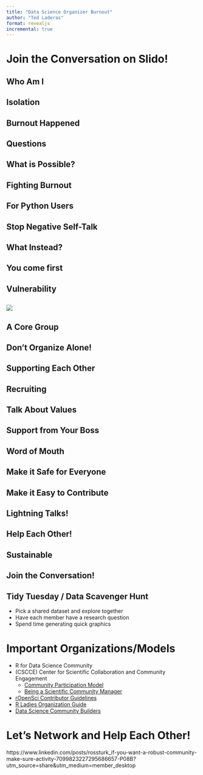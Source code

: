 ```yaml
---
title: "Data Science Organizer Burnout"
author: "Ted Laderas"
format: revealjs
incremental: true
---
```


# Join the Conversation on Slido!
## Who Am I {background-image="images/whoami.png"}
## {background-image="images/covid.png"}
## Isolation {background-image="images/isolation.png"}
## Burnout Happened {background-image="images/burnout.png" }
## Questions  {background-image="images/questions.png" }
## What is Possible? {background-image="images/sustainable_.png" }
## Fighting Burnout {background-image="images/formula.png" }
## For Python Users {background-image="images/formulapython.png" }
## {background-image="images/part1title.png" }
## Stop Negative Self-Talk {background-image="images/negativetalk.png" }
## What Instead? {background-image="images/positivetalk.png" }
## You come first {background-image="images/dontplease.png" }
## Vulnerability {background-image="images/vulnerability.png" }
## 

![](images/grant.jpeg)

## {background-image="images/part2title.png" }
## A Core Group {background-image="images/acoregroup.png" }
## Don't Organize Alone! {background-image="images/dontorganizealone.png" }
## Supporting Each Other {background-image="images/supporteachother.png" }
## Recruiting {background-image="images/recruiting.png" }
## Talk About Values {background-image="images/values.png" }
## Support from Your Boss {background-image="images/bosssupport.png" }
## {background-image="images/part3title.png" }
## Word of Mouth {background-image="images/wordofmouth.png" }
## Make it Safe for Everyone {background-image="images/makeitsafe.png" }
## Make it Easy to Contribute {background-image="images/makeiteasy.png" }
## Lightning Talks! {background-image="images/lightning.png" }
## Help Each Other! {background-image="images/aggregate.png" }
## Sustainable {background-image="images/vision.png" }
## Join the Conversation! 


## Tidy Tuesday / Data Scavenger Hunt

- Pick a shared dataset and explore together
- Have each member have a research question
- Spend time generating quick graphics

# Important Organizations/Models

- R for Data Science Community
- (CSCCE) Center for Scientific Collaboration and Community Engagement 
    - [Community Participation Model](https://zenodo.org/record/3997802#.X0Ujg5NKh24) 
    - [Being a Scientific Community Manager](https://www.cscce.org/resources/being-a-scientific-community-manager/)
- [rOpenSci Contributor Guidelines](https://ropensci.org/blog/2022/09/13/contributing-ropensci/)
- [R Ladies Organization Guide](https://guide.rladies.org/)
- [Data Science Community Builders](https://colorado.posit.co/rsc/ds-community-builder/receive-recognition.html)


# Let's Network and Help Each Other!

https://www.linkedin.com/posts/rossturk_if-you-want-a-robust-community-make-sure-activity-7099823227295686657-P08B?utm_source=share&utm_medium=member_desktop
